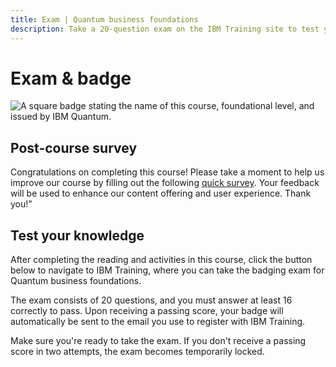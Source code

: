 ```yaml
---
title: Exam | Quantum business foundations
description: Take a 20-question exam on the IBM Training site to test your quantum business skills and receive a badge through Credly.
---
```


# Exam & badge

![A square badge stating the name of this course, foundational level, and issued by IBM Quantum.](/learning/images/courses/quantum-business-foundations/exam/badge.avif)

## Post-course survey

Congratulations on completing this course! Please take a moment to help us improve our course by filling out the following [quick survey](https://your.feedback.ibm.com/jfe/form/SV_9EoiWO5bbHxqUPc). Your feedback will be used to enhance our content offering and user experience. Thank you!"

## Test your knowledge

After completing the reading and activities in this course, click the button below to navigate to IBM Training, where you can take the badging exam for Quantum business foundations.

The exam consists of 20 questions, and you must answer at least 16 correctly to pass. Upon receiving a passing score, your badge will automatically be sent to the email you use to register with IBM Training.

Make sure you're ready to take the exam. If you don't receive a passing score in two attempts, the exam becomes temporarily locked.

<LaunchExamButton href="https://www.ibm.com/training/course/quantum-business-foundations-badge-quiz-DL46104G" />
